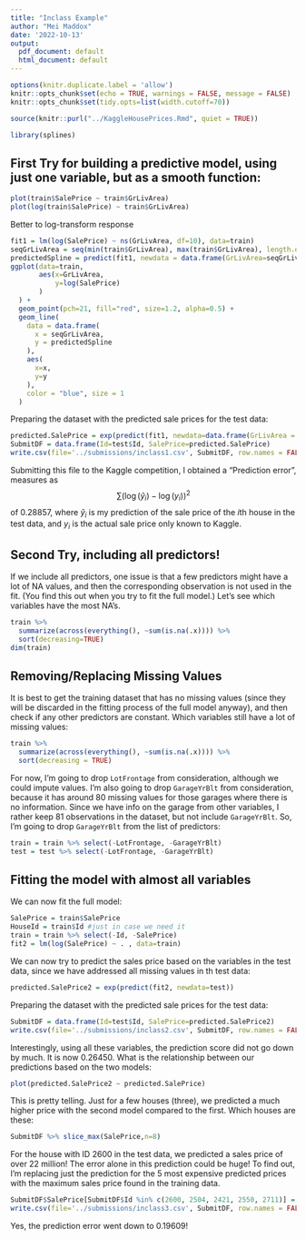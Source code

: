 ```yaml
---
title: "Inclass Example"
author: "Mei Maddox"
date: '2022-10-13'
output:
  pdf_document: default
  html_document: default
---
```


```r
options(knitr.duplicate.label = 'allow')
knitr::opts_chunk$set(echo = TRUE, warnings = FALSE, message = FALSE)
knitr::opts_chunk$set(tidy.opts=list(width.cutoff=70))
```

```r
source(knitr::purl("../KaggleHousePrices.Rmd", quiet = TRUE))
```

```r
library(splines)
```


## First Try for building a predictive model, using just one variable, but as a smooth function:
```r
plot(train$SalePrice ~ train$GrLivArea)
plot(log(train$SalePrice) ~ train$GrLivArea)
```
Better to log-transform response
```r
fit1 = lm(log(SalePrice) ~ ns(GrLivArea, df=10), data=train)
seqGrLivArea = seq(min(train$GrLivArea), max(train$GrLivArea), length.out=200)
predictedSpline = predict(fit1, newdata = data.frame(GrLivArea=seqGrLivArea))
ggplot(data=train, 
       aes(x=GrLivArea, 
           y=log(SalePrice)
       )
  ) +
  geom_point(pch=21, fill="red", size=1.2, alpha=0.5) +
  geom_line(
    data = data.frame(
      x = seqGrLivArea,
      y = predictedSpline
    ),
    aes(
      x=x,
      y=y
    ),
    color = "blue", size = 1
  )
```
Preparing the dataset with the predicted sale prices for the test data:

```r
predicted.SalePrice = exp(predict(fit1, newdata=data.frame(GrLivArea = test$GrLivArea)))
SubmitDF = data.frame(Id=test$Id, SalePrice=predicted.SalePrice)
write.csv(file='../submissions/inclass1.csv', SubmitDF, row.names = FALSE)
```

Submitting this file to the Kaggle competition, I obtained a "Prediction error", measures as 
$$
\sum (\log(\hat{y}_i) - \log(y_i))^2
$$
of 0.28857, where $\hat{y}_i$ is my prediction of the sale price of the $i$th house in the test data, and $y_i$ is the actual sale price only known to Kaggle.

## Second Try, including all predictors!
If we include all predictors, one issue is that a few predictors might have a lot of NA values, and then the corresponding observation is not used in the fit. (You find this out when you try to fit the full model.) Let's see which variables have the most NA's.
```r
train %>%
  summarize(across(everything(), ~sum(is.na(.x)))) %>%
  sort(decreasing=TRUE)
dim(train)
```


## Removing/Replacing Missing Values 
It is best to get the training dataset that has no missing values (since they will be discarded in the fitting process of the full model anyway), and then check if any other predictors are constant. Which variables still have a lot of missing values:
```r
train %>%
  summarize(across(everything(), ~sum(is.na(.x)))) %>%
  sort(decreasing = TRUE)
```
For now, I'm going to drop `LotFrontage` from consideration, although we could impute values. I'm also going to drop `GarageYrBlt` from consideration, because it has around 80 missing values for those garages where there is no information. Since we have info on the garage from other variables, I rather keep 81 observations in the dataset, but not include `GarageYrBlt`. So, I'm going to drop `GarageYrBlt` from the list of predictors:
```r
train = train %>% select(-LotFrontage, -GarageYrBlt)
test = test %>% select(-LotFrontage, -GarageYrBlt)
```

## Fitting the model with almost all variables

We can now fit the full model:
```r
SalePrice = train$SalePrice
HouseId = train$Id #just in case we need it
train = train %>% select(-Id, -SalePrice)
fit2 = lm(log(SalePrice) ~ . , data=train)
```

We can now try to predict the sales price based on the variables in the test data, since we have addressed all missing values in th test data:
```r
predicted.SalePrice2 = exp(predict(fit2, newdata=test))
```
Preparing the dataset with the predicted sale prices for the test data:
```r
SubmitDF = data.frame(Id=test$Id, SalePrice=predicted.SalePrice2)
write.csv(file='../submissions/inclass2.csv', SubmitDF, row.names = FALSE)
```

Interestingly, using all these variables, the prediction score did not go down by much. It is now 0.26450. What is the relationship between our predictions based on the two models:
```r
plot(predicted.SalePrice2 ~ predicted.SalePrice)
```
This is pretty telling. Just for a few houses (three), we predicted a much higher price with the second model compared to the first. Which houses are these:
```r
SubmitDF %>% slice_max(SalePrice,n=8)
```
For the house with ID 2600 in the test data, we predicted a sales price of over 22 million! The error alone in this prediction could be huge!
To find out, I'm replacing just the prediction for the 5 most expensive predicted prices with the maximum sales price found in the training data.
```r
SubmitDF$SalePrice[SubmitDF$Id %in% c(2600, 2504, 2421, 2550, 2711)] = max(SalePrice)
write.csv(file='../submissions/inclass3.csv', SubmitDF, row.names = FALSE)
```
Yes, the prediction error went down to 0.19609!
